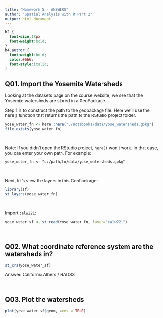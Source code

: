 ```yaml
---
title: "Homework 5 - ANSWERS"
author: "Spatial Analysis with R Part 2"
output: html_document
---
```


```css
h2 {
  font-size:18px;
  font-weight:bold;
}
h4.author {
  font-weight:bold;
  color:#666;
  font-style:italic;
}
```

## Q01. Import the Yosemite Watersheds

Looking at the datasets page on the course website, we see that the Yosemite watersheds are stored in a GeoPackage. 

Step 1 is to construct the path to the geopackage file. Here we'll use the here() function that returns the path to the RStudio project folder. 

```r
yose_water_fn <- here::here("./notebooks/data/yose_watersheds.gpkg")
file.exists(yose_water_fn)
```


\

Note: If you didn't open the RStudio project, `here()` won't work. In that case, you can enter your own path. For example:

`yose_water_fn <- "c:/path/to/data/yose_watersheds.gpkg"`

\

Next, let's view the layers in this GeoPackage:

```r
library(sf)
st_layers(yose_water_fn)
```

\

Import `calw221`:

```r
yose_water_sf <- st_read(yose_water_fn, layer="calw221")
```

\

## Q02. What coordinate reference system are the watersheds in?

```r
st_crs(yose_water_sf)
```

Answer: California Albers / NAD83

\

## Q03. Plot the watersheds

```r
plot(yose_water_sf$geom, axes = TRUE)
```


